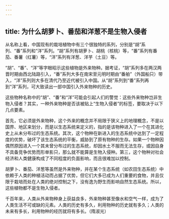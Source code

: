 ```yaml
---
---
---
```

title: 为什么胡萝卜、番茄和洋葱不是生物入侵者
---




从名称上看，中国现有的栽培植物中有三个很独特的系列，分别是“胡”系列、“番”系列和“洋”系列。“胡”系列有胡萝卜、胡桃（核桃）等，“番”系列有番茄、番薯（红薯）等，“洋”系列有洋葱、洋芋（土豆）等。



“胡”、“番”、“洋”等字眼昭示这些植物是外来物种。据考证，“胡”系列多在两汉两晋时期由西北陆路引入，“番”系列大多在南宋至元明时期由“番舶”（外国船只）带入，“洋”系列则大多在清代乃至近代被引入中国。从“胡”系列到“番”系列再到“洋”系列，可大致读出一部中国引入外来物种的历史。



这些物种名称中的“胡”、“番”和“洋”可能会引起人们的警觉：这些外来物种岂非生物入侵者？其实，一种外来物种是否该被贴上“生物入侵者”的标签，要取决于以下几点要素。

首先，它必须是外来物种，这个外来的概念并不局限于狭义上的地理概念，不是以国界、地区来划分，而是以生态系统来定义的，指的是该物种进入了一个在其进化史上从未分布过的生态系统。其次，这个物种在新进入的生态系统中达到了一定程度的优势，破坏了该生态系统的平衡，威胁到了原有物种的生存。如果一个物种因偶然原因进入一个其未曾分布过的生态系统，却因水土不服而无法生存，或因自身不具备竞争优势而形单影只，那么就不能算是生物入侵种。第三，这个物种对社会经济和人类健康构成了不同程度的负面影响，而且很难加以控制。



胡萝卜、番茄、洋葱等虽然是外来物种，并在某个生态系统（如农田生态系统）中依赖于人类的种植活动而占据了优势，但它们大多已成为人们重要的食物，并且仅限于栽培而处在人类的绝对控制之下，没有逸为野生而影响自然生态系统。所以，这些植物都不是生物入侵者。

千百年来，人类从外来物种身上获益良多，外来物种甚至像水和空气一样，成为了人类生活不可或缺的元素。人类的历史有多久，利用物种的历史就有多久；人类的未来有多长，利用物种的经历就将有多长。（隋淑光）